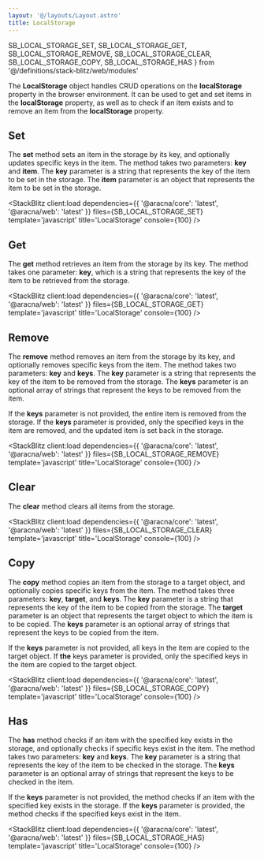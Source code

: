 ```yaml
---
layout: '@/layouts/Layout.astro'
title: LocalStorage
---
```


  SB_LOCAL_STORAGE_SET,
  SB_LOCAL_STORAGE_GET,
  SB_LOCAL_STORAGE_REMOVE,
  SB_LOCAL_STORAGE_CLEAR,
  SB_LOCAL_STORAGE_COPY,
  SB_LOCAL_STORAGE_HAS
} from '@/definitions/stack-blitz/web/modules'

The **LocalStorage** object handles CRUD operations on the **localStorage** property in the browser environment. It can be used to get and set items in the **localStorage** property, as well as to check if an item exists and to remove an item from the **localStorage** property.

## Set

The **set** method sets an item in the storage by its key, and optionally updates specific keys in the item. The method takes two parameters: **key** and **item**. The **key** parameter is a string that represents the key of the item to be set in the storage. The **item** parameter is an object that represents the item to be set in the storage.

<StackBlitz
  client:load
  dependencies={{ '@aracna/core': 'latest', '@aracna/web': 'latest' }}
  files={SB_LOCAL_STORAGE_SET}
  template='javascript'
  title='LocalStorage'
  console={100}
/>

## Get

The **get** method retrieves an item from the storage by its key. The method takes one parameter: **key**, which is a string that represents the key of the item to be retrieved from the storage.

<StackBlitz
  client:load
  dependencies={{ '@aracna/core': 'latest', '@aracna/web': 'latest' }}
  files={SB_LOCAL_STORAGE_GET}
  template='javascript'
  title='LocalStorage'
  console={100}
/>

## Remove

The **remove** method removes an item from the storage by its key, and optionally removes specific keys from the item. The method takes two parameters: **key** and **keys**. The **key** parameter is a string that represents the key of the item to be removed from the storage. The **keys** parameter is an optional array of strings that represent the keys to be removed from the item.

If the **keys** parameter is not provided, the entire item is removed from the storage. If the **keys** parameter is provided, only the specified keys in the item are removed, and the updated item is set back in the storage.

<StackBlitz
  client:load
  dependencies={{ '@aracna/core': 'latest', '@aracna/web': 'latest' }}
  files={SB_LOCAL_STORAGE_REMOVE}
  template='javascript'
  title='LocalStorage'
  console={100}
/>

## Clear

The **clear** method clears all items from the storage.

<StackBlitz
  client:load
  dependencies={{ '@aracna/core': 'latest', '@aracna/web': 'latest' }}
  files={SB_LOCAL_STORAGE_CLEAR}
  template='javascript'
  title='LocalStorage'
  console={100}
/>

## Copy

The **copy** method copies an item from the storage to a target object, and optionally copies specific keys from the item. The method takes three parameters: **key**, **target**, and **keys**. The **key** parameter is a string that represents the key of the item to be copied from the storage. The **target** parameter is an object that represents the target object to which the item is to be copied. The **keys** parameter is an optional array of strings that represent the keys to be copied from the item.

If the **keys** parameter is not provided, all keys in the item are copied to the target object. If **the** keys parameter is provided, only the specified keys in the item are copied to the target object.

<StackBlitz
  client:load
  dependencies={{ '@aracna/core': 'latest', '@aracna/web': 'latest' }}
  files={SB_LOCAL_STORAGE_COPY}
  template='javascript'
  title='LocalStorage'
  console={100}
/>

## Has

The **has** method checks if an item with the specified key exists in the storage, and optionally checks if specific keys exist in the item. The method takes two parameters: **key** and **keys**. The **key** parameter is a string that represents the key of the item to be checked in the storage. The **keys** parameter is an optional array of strings that represent the keys to be checked in the item.

If the **keys** parameter is not provided, the method checks if an item with the specified key exists in the storage. If the **keys** parameter is provided, the method checks if the specified keys exist in the item.

<StackBlitz
  client:load
  dependencies={{ '@aracna/core': 'latest', '@aracna/web': 'latest' }}
  files={SB_LOCAL_STORAGE_HAS}
  template='javascript'
  title='LocalStorage'
  console={100}
/>
